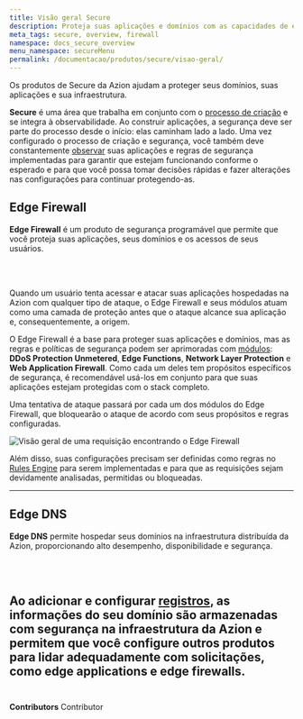 ```yaml
---
title: Visão geral Secure
description: Proteja suas aplicações e domínios com as capacidades de edge computing.
meta_tags: secure, overview, firewall
namespace: docs_secure_overview
menu_namespace: secureMenu
permalink: /documentacao/produtos/secure/visao-geral/
---
```



Os produtos de Secure da Azion ajudam a proteger seus domínios, suas aplicações e sua infraestrutura.

**Secure** é uma área que trabalha em conjunto com o [processo de criação](/pt-br/documentacao/produtos/guias/build/visao-geral/) e se integra à observabilidade. Ao construir aplicações, a segurança deve ser parte do processo desde o início: elas caminham lado a lado. Uma vez configurado o processo de criação e segurança, você também deve constantemente [observar](/pt-br/documentacao/produtos/observe/) suas aplicações e regras de segurança implementadas para garantir que estejam funcionando conforme o esperado e para que você possa tomar decisões rápidas e fazer alterações nas configurações para continuar protegendo-as.

## Edge Firewall

**Edge Firewall** é um produto de segurança programável que permite que você proteja suas aplicações, seus domínios e os acessos de seus usuários.

<LinkButton outlined link="/pt-br/documentacao/produtos/edge-firewall/" variant="secondary" label="saiba mais sobre edge firewall" /> <br></br>

<LinkButton outlined link="/pt-br/documentacao/produtos/guias/secure/edge-firewall-definir-main-settings/" variant="secondary" label="saiba mais sobre configurações principais do edge firewall" />

Quando um usuário tenta acessar e atacar suas aplicações hospedadas na Azion com qualquer tipo de ataque, o Edge Firewall e seus módulos atuam como uma camada de proteção antes que o ataque alcance sua aplicação e, consequentemente, a origem.

O Edge Firewall é a base para proteger suas aplicações e domínios, mas as regras e políticas de segurança podem ser aprimoradas com [módulos](/pt-br/documentacao/produtos/guias/secure/edge-firewall-definir-main-settings/#modulos): **DDoS Protection Unmetered**, **Edge Functions**, **Network Layer Protection** e **Web Application Firewall**. Como cada um deles tem propósitos específicos de segurança, é recomendável usá-los em conjunto para que suas aplicações estejam protegidas com o stack completo.

Uma tentativa de ataque passará por cada um dos módulos do Edge Firewall, que bloquearão o ataque de acordo com seus propósitos e regras configuradas.

![Visão geral de uma requisição encontrando o Edge Firewall](/assets/docs/images/uploads/edge-firewall-overview.png)

Além disso, suas configurações precisam ser definidas como regras no [Rules Engine](/pt-br/documentacao/produtos/secure/edge-firewall/rules-engine/) para serem implementadas e para que as requisições sejam devidamente analisadas, permitidas ou bloqueadas.

<LinkButton outlined link="/pt-br/documentacao/produtos/guias/secure/trabalhar-com-rules-engine/" variant="secondary" label="saiba mais sobre rules engine para o edge firewall" />

---

## Edge DNS

**Edge DNS** permite hospedar seus domínios na infraestrutura distribuída da Azion, proporcionando alto desempenho, disponibilidade e segurança.

<LinkButton outlined link="/pt-br/documentacao/produtos/secure/edge-dns/" variant="secondary" label="saiba mais sobre Edge DNS" /> <br></br>

<LinkButton outlined link="/pt-br/documentacao/produtos/guias/secure/edge-dns-definir-main-settings/" variant="secondary" label="saiba mais sobre configurações principais do Edge DNS" />

Ao adicionar e configurar [registros](/pt-br/documentacao/produtos/guias/secure/adicionar-registros/), as informações do seu domínio são armazenadas com segurança na infraestrutura da Azion e permitem que você configure outros produtos para lidar adequadamente com solicitações, como edge applications e edge firewalls.
<br /><br />
---

**Contributors** <ContributorList>Contributor</ContributorList>

